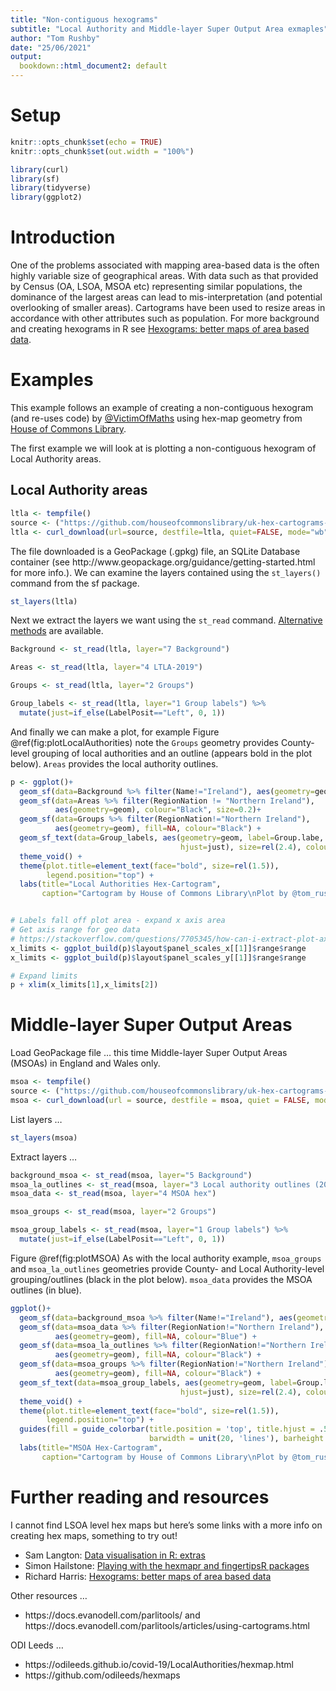 ```yaml
---
title: "Non-contiguous hexograms"
subtitle: "Local Authority and Middle-layer Super Output Area exmaples"
author: "Tom Rushby"
date: "25/06/2021"
output:
  bookdown::html_document2: default
---
```


# Setup

```r
knitr::opts_chunk$set(echo = TRUE)
knitr::opts_chunk$set(out.width = "100%")
```

```r
library(curl)
library(sf)
library(tidyverse)
library(ggplot2)
```


# Introduction

One of the problems associated with mapping area-based data is the often highly variable size of geographical areas. With data such as that provided by Census (OA, LSOA, MSOA etc) representing similar populations, the dominance of the largest areas can lead to mis-interpretation (and potential overlooking of smaller areas). Cartograms have been used to resize areas in accordance with other attributes such as population. For more background and creating hexograms in R see [Hexograms: better maps of area based data](https://rstudio-pubs-static.s3.amazonaws.com/342278_51068843182b41ad9e00dfcc35e65247.html). 

# Examples

This example follows an example of creating a non-contiguous hexogram (and re-uses code) by [@VictimOfMaths](https://github.com/VictimOfMaths/Maps/blob/master/WFHCartogram.R) using hex-map geometry from [House of Commons Library](https://github.com/houseofcommonslibrary/uk-hex-cartograms-noncontiguous/).

The first example we will look at is plotting a non-contiguous hexogram of Local Authority areas.

## Local Authority areas

```r
ltla <- tempfile()
source <- ("https://github.com/houseofcommonslibrary/uk-hex-cartograms-noncontiguous/raw/main/geopackages/LocalAuthorities-lowertier.gpkg")
ltla <- curl_download(url=source, destfile=ltla, quiet=FALSE, mode="wb")
```

The file downloaded is a GeoPackage (.gpkg) file, an SQLite Database container  (see http://www.geopackage.org/guidance/getting-started.html for more info.). We can examine the layers contained using the `st_layers()` command from the sf package.

```r
st_layers(ltla)
```

Next we extract the layers we want using the `st_read` command. [Alternative methods](https://olalladiaz.net/blog/2018/11/02/working-with-gpkg-r/) are available.

```r
Background <- st_read(ltla, layer="7 Background")

Areas <- st_read(ltla, layer="4 LTLA-2019")

Groups <- st_read(ltla, layer="2 Groups")

Group_labels <- st_read(ltla, layer="1 Group labels") %>% 
  mutate(just=if_else(LabelPosit=="Left", 0, 1))
```

And finally we can make a plot, for example Figure \@ref(fig:plotLocalAuthorities) note the `Groups` geometry provides County-level grouping of local authorities and an outline (appears bold in the plot below). `Areas` provides the local authority outlines.

```r
p <- ggplot()+
  geom_sf(data=Background %>% filter(Name!="Ireland"), aes(geometry=geom)) +
  geom_sf(data=Areas %>% filter(RegionNation != "Northern Ireland"), 
          aes(geometry=geom), colour="Black", size=0.2)+
  geom_sf(data=Groups %>% filter(RegionNation!="Northern Ireland"), 
          aes(geometry=geom), fill=NA, colour="Black") +
  geom_sf_text(data=Group_labels, aes(geometry=geom, label=Group.labe,
                                      hjust=just), size=rel(2.4), colour="Black") +
  theme_void() +
  theme(plot.title=element_text(face="bold", size=rel(1.5)),
        legend.position="top") +
  labs(title="Local Authorities Hex-Cartogram",
       caption="Cartogram by House of Commons Library\nPlot by @tom_rushby")


# Labels fall off plot area - expand x axis area
# Get axis range for geo data
# https://stackoverflow.com/questions/7705345/how-can-i-extract-plot-axes-ranges-for-a-ggplot2-object?rq=1
x_limits <- ggplot_build(p)$layout$panel_scales_x[[1]]$range$range 
x_limits <- ggplot_build(p)$layout$panel_scales_y[[1]]$range$range

# Expand limits
p + xlim(x_limits[1],x_limits[2])
```

# Middle-layer Super Output Areas

Load GeoPackage file ... this time Middle-layer Super Output Areas (MSOAs) in England and Wales only.

```r
msoa <- tempfile()
source <- ("https://github.com/houseofcommonslibrary/uk-hex-cartograms-noncontiguous/raw/main/geopackages/MSOA.gpkg")
msoa <- curl_download(url = source, destfile = msoa, quiet = FALSE, mode = "wb")
```

List layers ...

```r
st_layers(msoa)
```

Extract layers ...

```r
background_msoa <- st_read(msoa, layer="5 Background")
msoa_la_outlines <- st_read(msoa, layer="3 Local authority outlines (2019)")
msoa_data <- st_read(msoa, layer="4 MSOA hex")

msoa_groups <- st_read(msoa, layer="2 Groups")

msoa_group_labels <- st_read(msoa, layer="1 Group labels") %>% 
  mutate(just=if_else(LabelPosit=="Left", 0, 1))
```

Figure \@ref(fig:plotMSOA) As with the local authority example, `msoa_groups` and `msoa_la_outlines` geometries provide County- and Local Authority-level grouping/outlines (black in the plot below). `msoa_data` provides the MSOA outlines (in blue).

```r
ggplot()+
  geom_sf(data=background_msoa %>% filter(Name!="Ireland"), aes(geometry=geom))+
  geom_sf(data=msoa_data %>% filter(RegionNation!="Northern Ireland"), 
          aes(geometry=geom), fill=NA, colour="Blue") +
  geom_sf(data=msoa_la_outlines %>% filter(RegionNation!="Northern Ireland"), 
          aes(geometry=geom), fill=NA, colour="Black") +
  geom_sf(data=msoa_groups %>% filter(RegionNation!="Northern Ireland"), 
          aes(geometry=geom), fill=NA, colour="Black") +
  geom_sf_text(data=msoa_group_labels, aes(geometry=geom, label=Group.labe,
                                      hjust=just), size=rel(2.4), colour="Black") +
  theme_void() +
  theme(plot.title=element_text(face="bold", size=rel(1.5)),
        legend.position="top") +
  guides(fill = guide_colorbar(title.position = 'top', title.hjust = .5,
                               barwidth = unit(20, 'lines'), barheight = unit(.5, 'lines'))) +
  labs(title="MSOA Hex-Cartogram",
       caption="Cartogram by House of Commons Library\nPlot by @tom_rushby")
```

# Further reading and resources

I cannot find LSOA level hex maps but here's some links with a more info on creating hex maps, something to try out!

* Sam Langton: [Data visualisation in R: extras](https://rpubs.com/langton_/worksheet-extras-03)
* Simon Hailstone: [Playing with the hexmapr and fingertipsR packages](https://rpubs.com/Hailstone/326118)
* Richard Harris: [Hexograms: better maps of area based data](https://rstudio-pubs-static.s3.amazonaws.com/342278_51068843182b41ad9e00dfcc35e65247.html)

Other resources ...

* https://docs.evanodell.com/parlitools/ and https://docs.evanodell.com/parlitools/articles/using-cartograms.html

ODI Leeds ...

* https://odileeds.github.io/covid-19/LocalAuthorities/hexmap.html
* https://github.com/odileeds/hexmaps

